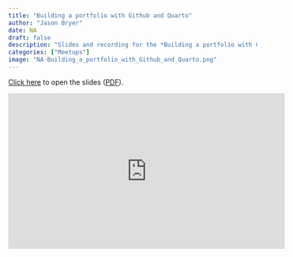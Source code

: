 ```yaml
---
title: "Building a portfolio with Github and Quarto"
author: "Jason Bryer"
date: NA
draft: false
description: "Slides and recording for the *Building a portfolio with Github and Quarto* meetup."
categories: ["Meetups"]
image: "NA-Building_a_portfolio_with_Github_and_Quarto.png"
---
```



[Click here](/slides/Portfolio_Talk.html#1) to open the slides ([PDF](/slides/Portfolio_Talk.pdf)).

<iframe width="560" height="315" src="https://www.youtube.com/embed/bHpQqvlvBk0" title="YouTube video player" frameborder="0" allow="accelerometer; autoplay; clipboard-write; encrypted-media; gyroscope; picture-in-picture" allowfullscreen></iframe>



